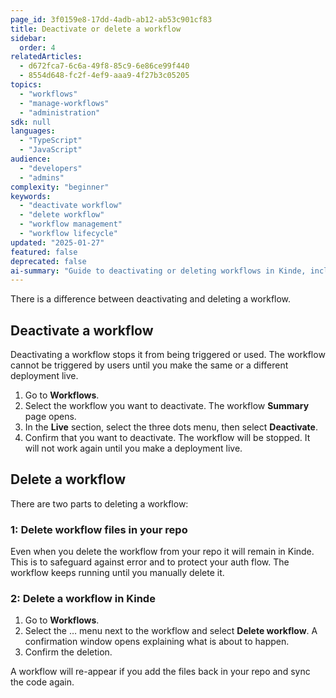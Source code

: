 ```yaml
---
page_id: 3f0159e8-17dd-4adb-ab12-ab53c901cf83
title: Deactivate or delete a workflow
sidebar:
  order: 4
relatedArticles:
  - d672fca7-6c6a-49f8-85c9-6e86ce99f440
  - 8554d648-fc2f-4ef9-aaa9-4f27b3c05205
topics:
  - "workflows"
  - "manage-workflows"
  - "administration"
sdk: null
languages:
  - "TypeScript"
  - "JavaScript"
audience:
  - "developers"
  - "admins"
complexity: "beginner"
keywords:
  - "deactivate workflow"
  - "delete workflow"
  - "workflow management"
  - "workflow lifecycle"
updated: "2025-01-27"
featured: false
deprecated: false
ai-summary: "Guide to deactivating or deleting workflows in Kinde, including the differences between deactivation and permanent deletion."
---
```


There is a difference between deactivating and deleting a workflow. 

## Deactivate a workflow

Deactivating a workflow stops it from being triggered or used. The workflow cannot be triggered by users until you make the same or a different deployment live.

1. Go to **Workflows**.
2. Select the workflow you want to deactivate. The workflow **Summary** page opens.
3. In the **Live** section, select the three dots menu, then select **Deactivate**. 
4. Confirm that you want to deactivate. The workflow will be stopped. It will not work again until you make a deployment live.

## Delete a workflow

There are two parts to deleting a workflow:

### 1: Delete workflow files in your repo

Even when you delete the workflow from your repo it will remain in Kinde. This is to safeguard against error and to protect your auth flow. The workflow keeps running until you manually delete it.

### 2: Delete a workflow in Kinde

1. Go to **Workflows**.
2. Select the … menu next to the workflow and select **Delete workflow**. A confirmation window opens explaining what is about to happen.
3. Confirm the deletion.

<Aside>

A workflow will re-appear if you add the files back in your repo and sync the code again.

</Aside>
